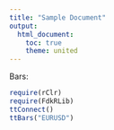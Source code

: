 ```yaml
---
title: "Sample Document"
output:
  html_document:
    toc: true
    theme: united
---
```


<p>Bars:</p>

```r
require(rClr)
require(FdkRLib)
ttConnect()
ttBars("EURUSD")
```
